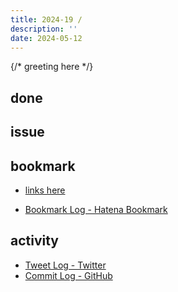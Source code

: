 ```yaml
---
title: 2024-19 / 
description: ''
date: 2024-05-12
---
```


{/* greeting here */}

## done

### 

## issue

### 

## bookmark

- [links here]()


- [Bookmark Log - Hatena Bookmark](https://b.hatena.ne.jp/Ryo_K/bookmark)

## activity

<Tweet tweetLink="" />
<Instagram instagramId="" />
<YouTube youTubeId="" />

- [Tweet Log - Twitter](https://twitter.com/search?q=(from%3Alegnoh)%20until%3A2024-05-12%20since%3A2024-05-06%20-filter%3Areplies&src=typed_query)
- [Commit Log - GitHub](https://github.com/legnoh?tab=overview&from=2024-05-06&to=2024-05-12)
